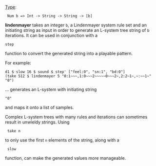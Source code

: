 {{DISPLAYTITLE:lindenmayer}} 
[[Type signature|Type]]: <source inline> Num b => Int -> String -> String -> [b] </source>

'''lindenmayer''' takes an integer <code>b</code>, a Lindenmayer system rule set and an initiating string as input in order to generate an L-system tree string of <code>b</code> iterations. It can be used in conjunction with a <source inline>step</source> function to convert the generated string into a playable pattern.

For example:

<source>
d1 $ slow 16 $ sound $ step' ["feel:0", "sn:1", "bd:0"]
(take 512 $ lindenmayer 5 "0:1~~~,1:0~~~2~~~~~0~~~2~,2:2~1~,~:~~1~"
"0")
</source>

... generates an L-system with initiating string <source inline>"0"</source> and maps it onto a list of samples. 


Complex L-system trees with many rules and iterations can sometimes result in unwieldy strings. Using <source inline> take n </source> to only use the first <code>n</code> elements of the string, along with a <source inline> slow </source> function, can make the generated values more manageable.